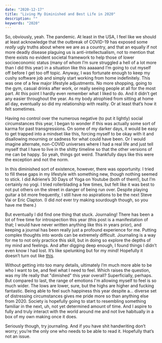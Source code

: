 ```yaml
---
date: "2020-12-17"
title: "Living My Diminished and Best Life in 2020"
description: ""
keywords: "2020"
---
```


So, obviously, yeah. The pandemic. At least in the USA, I feel like we should at least acknowledge that the outbreak of COVID-19 has exposed some *really* ugly truths about where we are as a country, and that an equally if not more deadly disease plaguing us is anti-intellectualism, not to mention that there exists no evident societal framework to help those of lower socioeconomic status (many of whom I’m sure struggled a hell of a lot more than I did this year) in a situation like this aaaaand I’m going to cut myself off before I get too off topic. Anyway, I was fortunate enough to keep my cushy software job and simply start working from home indefinitely. This was one of a few major lifestyle adjustments. No more shopping, going to the gym, casual drinks after work, or really seeing people at all for the most part. At this point I hardly even remember what I liked to do. And it didn’t get any easier throughout the year. As my body atrophied from sitting at home all day, eventually so did my relationship with reality. Or at least that’s how it felt sometimes.

Having no control over the numerous negative (to put it lightly) social circumstances this year, I began to wonder if this was actually some sort of karma for past transgressions. On some of my darker days, it would be easy to get trapped into a mindset like this, forcing myself to be okay with it and disallowing mourning or sadness for what could have been. Or I would imagine alternate, non-COVID universes where I had a real life and just tell myself that I have to live in the shitty timeline so that the other versions of me can be happy. So yeah, things got weird. Thankfully days like this were the exception and not the norm.

In this diminished sort of existence, however, there was opportunity. I tried to fill these gaps in my lifestyle with something new, though nothing seemed to stick. I did Adriene’s 30 Days of Yoga on Youtube (both of them!), but I’m certainly no yogi. I tried rollerblading a few times, but felt like it was best to not put others on the street in danger of being run over. Despite playing guitar a bit more frequently, I still have no aspirations to be the next Steve Vai or Eric Clapton. (I did *not* ever try making sourdough though, so you have me there.)

But eventually I did find one thing that stuck. Journaling! There has been a lot of free time for introspection this year (this post is a manifestation of that; I would have never written anything like this in years prior), and keeping a journal has been really just a profound experience for me. Putting complex thoughts into words can be extremely difficult. Journaling is a way for me to not only practice this skill, but in doing so explore the depths of my mind and feelings. And after digging deep enough, I found things I didn’t even know I had lost. It’s like spelunking but for my mind! Hopefully it doesn’t turn out like <a href="https://en.wikipedia.org/wiki/The_Descent" target="_blank" rel="noreferrer">this</a>.

Without getting into too many details, ultimately I’m much more able to be who I want to be, and feel what I need to feel. Which raises the question, was my life really that "dimished" this year overall? Superficially, perhaps. But compared to last, the range of emotions I'm allowing myself to feel is so much wider. The lows are lower, sure, but the highs are higher and fucking fantastic. Being able to feel such happiness this year despite a... diverse set of distressing circumstances gives me pride more so than anything else from 2020. Society is hopefully going to start to resembling something familiar in the next, uh, not yet determined amount of time. And I aspire to fully and truly interact with the world around me and not live habitually in a box of my own making once it does.

Seriously though, try journaling. And if you have shit handwriting don’t worry; you’re the only one who needs to be able to read it. Hopefully that’s not an issue.